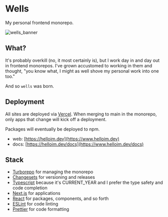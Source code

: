 # Wells

My personal frontend monorepo. 

![wells_banner](https://user-images.githubusercontent.com/2354127/192647235-2804eca3-b5fc-4d71-a5bc-eb86f55dbc80.png)

## What?

It's probably overkill (no, it most certainly is), but I work day in and day out in frontend monorepos. I've grown accustomed to working in them and thought, "you know what, I might as well shove my personal work into one too."

And so `wells` was born.

## Deployment

All sites are deployed via [Vercel](https://vercel.com). When merging to main in the monorepo, only apps that change will kick off a deployment.

Packages will eventually be deployed to npm.

- web: [https://helloim.dev](https://www.helloim.dev)
- docs: [https://helloim.dev/docs](https://www.helloim.dev/docs)

## Stack

- [Turborepo](https://turborepo.com/) for managing the monorepo
- [Changesets](https://github.com/changesets/changesets) for versioning and releases
- [Typescript](https://www.typescriptlang.org/) because it's CURRENT_YEAR and I prefer the type safety and code completion
- [Next.js](https://nextjs.org/) for applications
- [React](https://reactjs.org/) for packages, components, and so forth
- [ESLint](https://eslint.org/) for code linting
- [Prettier](https://prettier.io) for code formatting
